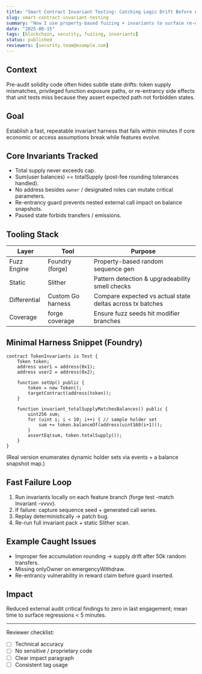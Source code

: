 ```yaml
---
title: "Smart Contract Invariant Testing: Catching Logic Drift Before Audit"
slug: smart-contract-invariant-testing
summary: "How I use property-based fuzzing + invariants to surface re-entrancy, balance inconsistencies & auth flaws early."
date: "2025-08-15"
tags: [blockchain, security, fuzzing, invariants]
status: published
reviewers: [security.team@example.com]
---
```


## Context
Pre-audit solidity code often hides subtle state drifts: token supply mismatches, privileged function exposure paths, or re-entrancy side effects that unit tests miss because they assert expected path not forbidden states.

## Goal
Establish a fast, repeatable invariant harness that fails within minutes if core economic or access assumptions break while features evolve.

## Core Invariants Tracked
- Total supply never exceeds cap.
- Sum(user balances) == totalSupply (post-fee rounding tolerances handled).
- No address besides `owner` / designated roles can mutate critical parameters.
- Re-entrancy guard prevents nested external call impact on balance snapshots.
- Paused state forbids transfers / emissions.

## Tooling Stack
| Layer | Tool | Purpose |
|-------|------|---------|
| Fuzz Engine | Foundry (forge) | Property-based random sequence gen |
| Static | Slither | Pattern detection & upgradeability smell checks |
| Differential | Custom Go harness | Compare expected vs actual state deltas across tx batches |
| Coverage | forge coverage | Ensure fuzz seeds hit modifier branches |

## Minimal Harness Snippet (Foundry)
```solidity
contract TokenInvariants is Test {
    Token token;
    address user1 = address(0x1);
    address user2 = address(0x2);

    function setUp() public {
        token = new Token();
        targetContract(address(token));
    }

    function invariant_totalSupplyMatchesBalances() public {
        uint256 sum;
        for (uint i; i < 10; i++) { // sample holder set
            sum += token.balanceOf(address(uint160(i+1)));
        }
        assertEq(sum, token.totalSupply());
    }
}
```
(Real version enumerates dynamic holder sets via events + a balance snapshot map.)

## Fast Failure Loop
1. Run invariants locally on each feature branch (forge test -match Invariant -vvvv).
2. If failure: capture sequence seed + generated call series.
3. Replay deterministically -> patch bug.
4. Re-run full invariant pack + static Slither scan.

## Example Caught Issues
- Improper fee accumulation rounding -> supply drift after 50k random transfers.
- Missing onlyOwner on emergencyWithdraw.
- Re-entrancy vulnerability in reward claim before guard inserted.

## Impact
Reduced external audit critical findings to zero in last engagement; mean time to surface regressions < 5 minutes.

---
Reviewer checklist:
- [ ] Technical accuracy
- [ ] No sensitive / proprietary code
- [ ] Clear impact paragraph
- [ ] Consistent tag usage
